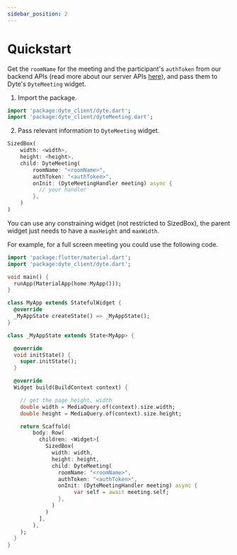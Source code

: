 ```yaml
---
sidebar_position: 2
---
```


# Quickstart


Get the `roomName` for the meeting and the participant's `authToken` from our backend APIs (read more about our server APIs [here](/api/)), and pass them to Dyte's `DyteMeeting` widget.

1. Import the package.

```dart
import 'package:dyte_client/dyte.dart';
import 'package:dyte_client/dyteMeeting.dart';
```

2. Pass relevant information to `DyteMeeting` widget.

```dart
SizedBox(
    width: <width>,
    height: <height>,
    child: DyteMeeting(
        roomName: "<roomName>",
        authToken: "<authToken>",
        onInit: (DyteMeetingHandler meeting) async {
          // your handler
        },
    )
)
```

You can use any constraining widget (not restricted to SizedBox), the parent widget just needs to have a `maxHeight` and `maxWidth`.

For example, for a full screen meeting you could use the following code.

```dart
import 'package:flutter/material.dart';
import 'package:dyte_client/dyte.dart';

void main() {
  runApp(MaterialApp(home:MyApp()));
}

class MyApp extends StatefulWidget {
  @override
  _MyAppState createState() => _MyAppState();
}

class _MyAppState extends State<MyApp> {

  @override
  void initState() {
    super.initState();
  }

  @override
  Widget build(BuildContext context) {

    // get the page height, width
    double width = MediaQuery.of(context).size.width;
    double height = MediaQuery.of(context).size.height;

    return Scaffold(
        body: Row(
          children: <Widget>[
            SizedBox(
              width: width,
              height: height,
              child: DyteMeeting(
                roomName: "<roomName>",
                authToken: "<authToken>",
                onInit: (DyteMeetingHandler meeting) async {
                     var self = await meeting.self;
                },
              )
            )
          ],
        ),
    );
  }
}
```
